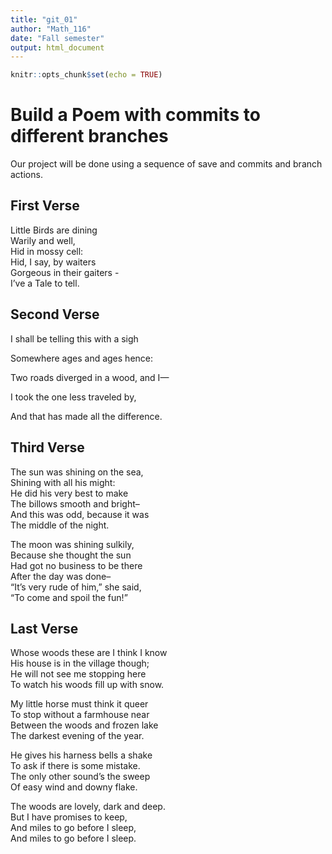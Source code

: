 ```yaml
---
title: "git_01"
author: "Math_116"
date: "Fall semester"
output: html_document
---
```


```r
knitr::opts_chunk$set(echo = TRUE)
```
# Build a Poem with commits to different branches
Our project will be done using a sequence of save and commits and branch actions.
<!-- Do not modify or change any text in "!--" bracketed areas such as this --- these are instructions to
you, if you change any of this the git program will notice it and compromise your git merging strategy !-->

## First Verse 
<!--Put the first five lines of a poem by Lewis Carrol in this section!-->
Little Birds are dining    
Warily and well,    
Hid in mossy cell:    
Hid, I say, by waiters    
Gorgeous in their gaiters -    
I've a Tale to tell.  
  
## Second Verse
<!--Put the first five lines of a poem by Robert Frost here!-->
I shall be telling this with a sigh    
    
Somewhere ages and ages hence:    
    
Two roads diverged in a wood, and I—    
    
I took the one less traveled by,    
    
And that has made all the difference.    
    
## Third Verse
<!--Put the first two verses of The Walrus and the Carpenter here!-->
The sun was shining on the sea,    
Shining with all his might:    
He did his very best to make    
The billows smooth and bright--    
And this was odd, because it was    
The middle of the night.    
  
The moon was shining sulkily,      
Because she thought the sun    
Had got no business to be there    
After the day was done--     
"It's very rude of him," she said,    
"To come and spoil the fun!"    
  

## Last Verse
<!--Put a short poem of your choice 8-20 lines,here!-->
Whose woods these are I think I know      
His house is in the village though;      
He will not see me stopping here      
To watch his woods fill up with snow.      
      
My little horse must think it queer      
To stop without a farmhouse near      
Between the woods and frozen lake      
The darkest evening of the year.      
      
He gives his harness bells a shake     
To ask if there is some mistake.      
The only other sound’s the sweep      
Of easy wind and downy flake.     
      
The woods are lovely, dark and deep.      
But I have promises to keep,      
And miles to go before I sleep,     
And miles to go before I sleep.      
  